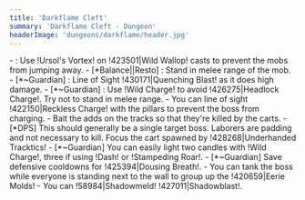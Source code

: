 ```yaml
---
title: 'Darkflame Cleft'
summary: 'Darkflame Cleft - Dungeon'
headerImage: 'dungeons/darkflame/header.jpg'
---
```


<BossCard title="Trash">
- <Wowhead type="npc" id="211121"/>: Use !Ursol's Vortex! on !423501|Wild Wallop! casts to prevent the mobs from jumping away.
- [*Balance||Resto] <Wowhead type="npc" id="210818"/>: Stand in melee range of the mob.
- [*~Guardian] <Wowhead type="npc" id="208450"/>: Line of Sight !430171|Quenching Blast! as it does high damage.
- [*~Guardian] <Wowhead type="npc" id="212411"/>: Use !Wild Charge! to avoid !426275|Headlock Charge!. Try not to stand in melee range.
</BossCard>

<BossCard title="Ol' Waxbeard" id="210149">
- You can line of sight !422150|Reckless Charge! with the pillars to prevent the boss from charging.
- Bait the adds on the tracks so that they're killed by the carts.
- [*DPS] This should generally be a single target boss. Laborers are padding and not necessary to kill. Focus the cart spawned by !428268|Underhanded Tracktics!
</BossCard>

<BossCard title="Blazikon" id="208743">
- [*~Guardian] You can easily light two candles with !Wild Charge!, three if using !Dash! or !Stampeding Roar!.
- [*~Guardian] Save defensive cooldowns for !425394|Dousing Breath!.
</BossCard>

<BossCard title="The Candle King" id="222096">
- You can tank the boss while everyone is standing next to the wall to group up the !420659|Eerie Molds!
</BossCard>

<BossCard title="The Darkness" id="210797">
- You can !58984|Shadowmeld! !427011|Shadowblast!.
</BossCard>

